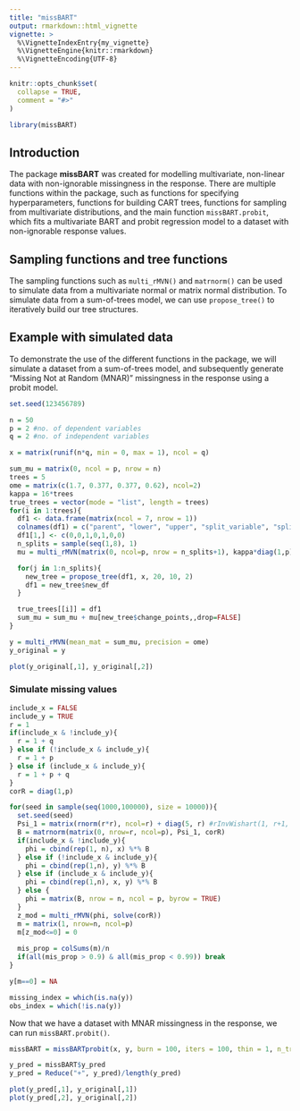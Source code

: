 ```yaml
---
title: "missBART"
output: rmarkdown::html_vignette
vignette: >
  %\VignetteIndexEntry{my_vignette}
  %\VignetteEngine{knitr::rmarkdown}
  %\VignetteEncoding{UTF-8}
---
```


```r
knitr::opts_chunk$set(
  collapse = TRUE,
  comment = "#>"
)
```

```r
library(missBART)
```

## Introduction
The package __missBART__ was created for modelling multivariate, non-linear data with non-ignorable missingness in the response. There are multiple functions within the package, such as functions for specifying hyperparameters, functions for building CART trees, functions for sampling from multivariate distributions, and the main function `missBART.probit`, which fits a multivariate BART and probit regression model to a dataset with non-ignorable response values. 

## Sampling functions and tree functions
The sampling functions such as `multi_rMVN()` and `matrnorm()` can be used to simulate data from a multivariate normal or matrix normal distribution. To simulate data from a sum-of-trees model, we can use `propose_tree()` to iteratively build our tree structures.

## Example with simulated data
To demonstrate the use of the different functions in the package, we will simulate a dataset from a sum-of-trees model, and subsequently generate "Missing Not at Random (MNAR)" missingness in the response using a probit model. 

```r
set.seed(123456789)

n = 50
p = 2 #no. of dependent variables
q = 2 #no. of independent variables

x = matrix(runif(n*q, min = 0, max = 1), ncol = q)

sum_mu = matrix(0, ncol = p, nrow = n)
trees = 5
ome = matrix(c(1.7, 0.377, 0.377, 0.62), ncol=2)
kappa = 16*trees
true_trees = vector(mode = "list", length = trees)
for(i in 1:trees){
  df1 <- data.frame(matrix(ncol = 7, nrow = 1))
  colnames(df1) = c("parent", "lower", "upper", "split_variable", "split_value", "depth", "direction")
  df1[1,] <- c(0,0,1,0,1,0,0)
  n_splits = sample(seq(1,8), 1)
  mu = multi_rMVN(matrix(0, ncol=p, nrow = n_splits+1), kappa*diag(1,p)) 

  for(j in 1:n_splits){
    new_tree = propose_tree(df1, x, 20, 10, 2)
    df1 = new_tree$new_df
  }

  true_trees[[i]] = df1
  sum_mu = sum_mu + mu[new_tree$change_points,,drop=FALSE]
}

y = multi_rMVN(mean_mat = sum_mu, precision = ome)
y_original = y

plot(y_original[,1], y_original[,2])
```

### Simulate missing values 
```r
include_x = FALSE
include_y = TRUE
r = 1
if(include_x & !include_y){
  r = 1 + q
} else if (!include_x & include_y){
  r = 1 + p
} else if (include_x & include_y){
  r = 1 + p + q
}
corR = diag(1,p)

for(seed in sample(seq(1000,100000), size = 10000)){
  set.seed(seed)
  Psi_1 = matrix(rnorm(r*r), ncol=r) + diag(5, r) #rInvWishart(1, r+1, diag(1,r))[,,1]
  B = matrnorm(matrix(0, nrow=r, ncol=p), Psi_1, corR)
  if(include_x & !include_y){
    phi = cbind(rep(1, n), x) %*% B
  } else if (!include_x & include_y){
    phi = cbind(rep(1,n), y) %*% B
  } else if (include_x & include_y){
    phi = cbind(rep(1,n), x, y) %*% B
  } else {
    phi = matrix(B, nrow = n, ncol = p, byrow = TRUE)
  }
  z_mod = multi_rMVN(phi, solve(corR))
  m = matrix(1, nrow=n, ncol=p)
  m[z_mod<=0] = 0
  
  mis_prop = colSums(m)/n
  if(all(mis_prop > 0.9) & all(mis_prop < 0.99)) break
}

y[m==0] = NA

missing_index = which(is.na(y))
obs_index = which(!is.na(y))

```

Now that we have a dataset with MNAR missingness in the response, we can run `missBART.probit()`. 

```r
missBART = missBARTprobit(x, y, burn = 100, iters = 100, thin = 1, n_trees = 10, include_x = FALSE, include_y = TRUE, scale = FALSE, show_progress = FALSE)

y_pred = missBART$y_pred
y_pred = Reduce("+", y_pred)/length(y_pred)

plot(y_pred[,1], y_original[,1])
plot(y_pred[,2], y_original[,2])
```
